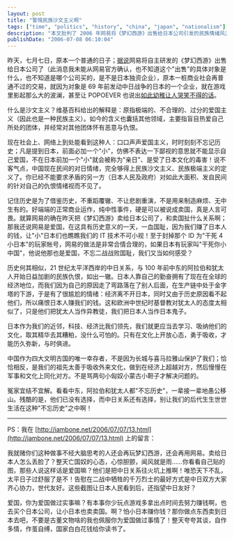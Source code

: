 ```yaml
---
layout: post
title: "警惕民族沙文主义啊"
tags: ["time", "politics", "history", "china", "japan", "nationalism"]
description: "本文批判了 2006 年网易将《梦幻西游》出售给日本公司引发的民族情绪风波。作者指出，当时中国社会对日本的极端负面态度已达到民族沙文主义程度，将普通商业行为政治化。文章提出“记住历史是为了借鉴历史”的观点，认为中国作为文明古国恰恰是因为善于吸收外来文化而生生不息，而非靠长城与排外政策。作者将中日关系与中东冲突作比，警告若不理性看待历史问题，后代可能需要承担无休止的民族仇恨。文章呼吁以建设性态度处理中日关系，避免走向极端民族主义。"
publishDate: "2006-07-08 06:10:04"
---
```


昨天，七月七日，原本一个普通的日子；[据说](http://iambone.net/2006/07/07/13.html)网易将自主研发的《梦幻西游》出售给日本公司了（此消息我未能从网易官方确认，也不知道这个"出售"的具体对象是什么，也不知道是哪个公司买的，是不是日本独资企业），原本一桩商业社会再普通不过的交易，就因为对象是 69 年前发动中日战争的日本的一个企业，就在游戏里影起那么大的波澜，甚至让 POPOEVER 也说出[如此幼稚让人哭笑不得的话](http://plod.popoever.com/archives/000996.html)。

什么是沙文主义？维基百科给出的解释是：原指极端的、不合理的、过分的爱国主义（因此也是一种民族主义）。如今的含义也囊括其他领域，主要指盲目热爱自己所处的团体，并经常对其他团体怀有恶意与仇恨。

现在社会上、网络上到处能看到这种人：口口声声爱国主义，时时刻刻不忘记历史；凡是提到日本，前面必加一个"小"，仿佛不表达一下鄙视的意思就不能显示自己爱国，不在日本前加一个"小"就会被称为"亲日"、是受了日本文化的毒害！说不客气点，中国现在民间的对日情绪，完全够得上民族沙文主义、民族极端主义的定义了。你已经不能要求矛盾的另一方（日本人民及政府）对如此大面积、发自民间的针对自己的仇恨情绪视而不见了。

记住历史是为了借鉴历史，不重蹈覆辙、不让悲剧重演，不是用来制造麻烦、无中生有的。好端端的正常商业运作，纯中性事件，硬是可以被说成卖国，真是人言可畏。就算网易的确在昨天把《梦幻西游》卖给日本公司了，和卖国扯什么关系啊；那我还说网易是爱国，在这具有历史意义的一天，一血国耻，因为我们赚了日本人的钱，让"小"日本们也瞧瞧我们的 IT 技术不可小视！至于封掉那个 ID 为"干死 4 小日本"的玩家帐号，网易的做法是非常合情合理的，如果日本有玩家叫"干死你小中国"，他说他那也是爱国，不忘二战战败国耻，我们又当如何感受？

历史何其相似，21 世纪太平洋西岸的中日关系，与 100 年前中东的阿拉伯和犹太人开始日益加剧的民族仇恨，如出一辙。日本人靠自己的勤奋拥有了现在在全球的经济地位，而我们因为自己的原因走了弯路落在了别人后面，在生产链中处于金字塔的下游，于是有了很尴尬的情绪：经济离不开日本，同时又由于历史原因看不起他们，所以痛恨日本人赚我们的钱。这和欧洲中世纪时基督教对犹太人的态度太相似了，只是他们把犹太人当作异教徒，我们把日本人当作日本鬼子。

日本作为我们的近邻，科技、经济比我们领先，我们就更应当去学习、吸纳他们的文化，取其精华去其糟粕，没什么可怕的。只有在文化上开放心态，勇于吸收，才能历久弥新，与时俱进。

中国作为四大文明古国的唯一幸存者，不是因为长城与喜马拉雅山保护了我们；恰恰相反，是我们的祖先太善于吸收外来文化，做到在经济上超越对方，然后慢慢在军事和文化上同化对方。不是骂两句小匈奴小蒙古小靼子才解决问题的。

冤家宜结不宜解。看看中东，阿拉伯和犹太人都"不忘历史"，一辈接一辈地愚公移山。残酷的是，他们已没有选择，而中日关系还有选择，别让我们的后代生生世世生活在这种"不忘历史"之中啊！

---

PS：我在 [http://iambone.net/2006/07/07/13.html](http://iambone.net/2006/07/07/13.html) 上的留言：

我就赌你们这种做事不经大脑思考的人还会再玩梦幻西游，还会再用网易。卖给日本人怎么丢脸了？整天亡国奴的心态，心惊胆颤，闻风就是雨……你看看自己贴的图，那些人说这样话是爱国嘛？他们是把中日关系往火坑上推啊！唯恐天下不乱，太平日子过舒服了是不！告慰在二战中牺牲的千万烈士的最好方式是中日双方大家齐心协力，世代友好。这些截图让日本人民看到后，还指望中日友好？

爱国，你为爱国做过实事嘛？有本事你少玩点游戏多拿出点时间去努力赚钱啊，也去买个日本公司，让小日本也卖卖国。啊？怕小日本赚你钱？那你做点东西卖到日本去吧，不要是古董文物啥的我也佩服你为爱国做过事情了！整天夸夸其谈，自作多情，作茧自缚，国家白白花钱给你读书了。
